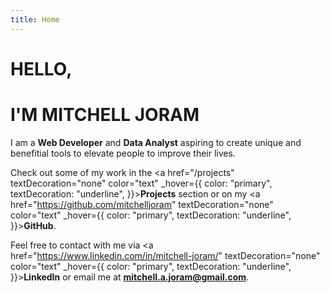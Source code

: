 ```yaml
---
title: Home
---
```


<h1 fontSize="10rem" mb="-12" ml="-0.5rem">HELLO,</h1>
<h1 fontSize="4.75rem">I'M MITCHELL JORAM</h1>

<ParticlePhysics width='800px' height='800px' position='relative' my="10"/>

<div mt="10"/>

I am a **Web Developer** and **Data Analyst** aspiring to create unique and benefitial tools to elevate people to improve their lives.

Check out some of my work in the <a href="/projects" textDecoration="none" color="text" _hover={{ color: "primary", textDecoration: "underline", }}><strong>Projects</strong></a> section or on my <a href="https://github.com/mitchelljoram" textDecoration="none" color="text" _hover={{ color: "primary", textDecoration: "underline", }}><strong>GitHub</strong></a>.

Feel free to contact with me via <a href="https://www.linkedin.com/in/mitchell-joram/" textDecoration="none" color="text" _hover={{ color: "primary", textDecoration: "underline", }}><strong>LinkedIn</strong></a> or email me at **mitchell.a.joram@gmail.com**.